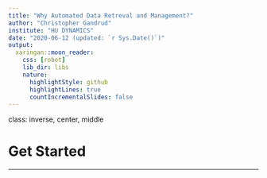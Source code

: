 ```yaml
---
title: "Why Automated Data Retreval and Management?"
author: "Christopher Gandrud"
institute: "HU DYNAMICS"
date: "2020-06-12 (updated: `r Sys.Date()`)"
output:
  xaringan::moon_reader:
    css: [robot]
    lib_dir: libs
    nature:
      highlightStyle: github
      highlightLines: true
      countIncrementalSlides: false
---
```


class: inverse, center, middle

# Get Started

---

